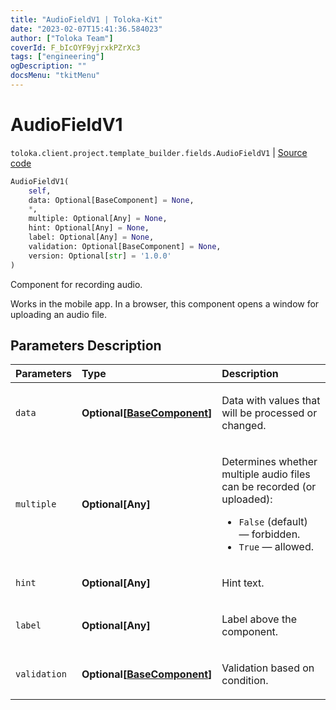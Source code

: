 ```yaml
---
title: "AudioFieldV1 | Toloka-Kit"
date: "2023-02-07T15:41:36.584023"
author: ["Toloka Team"]
coverId: F_bIcOYF9yjrxkPZrXc3
tags: ["engineering"]
ogDescription: ""
docsMenu: "tkitMenu"
---
```


# AudioFieldV1
`toloka.client.project.template_builder.fields.AudioFieldV1` | [Source code](https://github.com/Toloka/toloka-kit/blob/v1.1.3/src/client/project/template_builder/fields.py#L72)

```python
AudioFieldV1(
    self,
    data: Optional[BaseComponent] = None,
    *,
    multiple: Optional[Any] = None,
    hint: Optional[Any] = None,
    label: Optional[Any] = None,
    validation: Optional[BaseComponent] = None,
    version: Optional[str] = '1.0.0'
)
```

Component for recording audio.

Works in the mobile app. In a browser, this component opens a window for uploading an audio file.

## Parameters Description

| Parameters | Type | Description |
| :----------| :----| :-----------|
`data`|**Optional\[[BaseComponent](/docs-new/toloka-kit/reference/toloka.client.project.template_builder.base.BaseComponent)\]**|<p>Data with values that will be processed or changed.</p>
`multiple`|**Optional\[Any\]**|<p>Determines whether multiple audio files can be recorded (or uploaded):</p> <ul> <li>`False` (default) — forbidden.</li> <li>`True` — allowed.</li> </ul>
`hint`|**Optional\[Any\]**|<p>Hint text.</p>
`label`|**Optional\[Any\]**|<p>Label above the component.</p>
`validation`|**Optional\[[BaseComponent](/docs-new/toloka-kit/reference/toloka.client.project.template_builder.base.BaseComponent)\]**|<p>Validation based on condition.</p>
